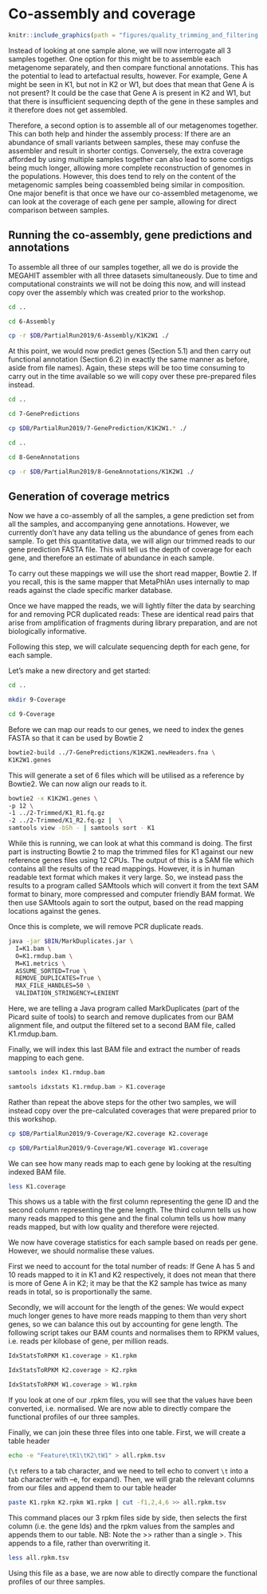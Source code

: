 # Co-assembly and coverage
```r
knitr::include_graphics(path = "figures/quality_trimming_and_filtering.png", auto_pdf = TRUE)
``` 

Instead of looking at one sample alone, we will now interrogate all 3 samples together. One option for this might be to assemble each metagenome separately, and then compare functional annotations. This has the potential to lead to artefactual results, however. For example, Gene A might be seen in K1, but not in K2 or W1, but does that mean that Gene A is not present? It could be the case that Gene A is present in K2 and W1, but that there is insufficient sequencing depth of the gene in these samples and it therefore does not get assembled.

Therefore, a second option is to assemble all of our metagenomes together. This can both help and hinder the assembly process: If there are an abundance of small variants between samples, these may confuse the assembler and result in shorter contigs. Conversely, the extra coverage afforded by using multiple samples together can also lead to some contigs being much longer, allowing more complete reconstruction of genomes in the populations. However, this does tend to rely on the content of the metagenomic samples being coassembled being similar in composition. One major benefit is that once we have our co-assembled metagenome, we can look at the coverage of each gene per sample, allowing for direct comparison between samples.

## Running the co-assembly, gene predictions and annotations

To assemble all three of our samples together, all we do is provide the MEGAHIT assembler with all three datasets simultaneously. Due to time and computational constraints we will not be doing this now, and will instead copy over the assembly which was created prior to the workshop.

```bash
cd ..

cd 6-Assembly

cp -r $DB/PartialRun2019/6-Assembly/K1K2W1 ./
```

At this point, we would now predict genes (Section 5.1) and then carry out functional annotation (Section 6.2) in exactly the same manner as before, aside from file names). Again, these steps will be too time consuming to carry out in the time available so we will copy over these pre-prepared files instead.

```bash
cd ..

cd 7-GenePredictions

cp $DB/PartialRun2019/7-GenePrediction/K1K2W1.* ./

cd ..

cd 8-GeneAnnotations

cp -r $DB/PartialRun2019/8-GeneAnnotations/K1K2W1 ./ 
```

## Generation of coverage metrics

Now we have a co-assembly of all the samples, a gene prediction set from all the samples, and accompanying gene annotations. However, we currently don't have any data telling us the abundance of genes from each sample. To get this quantitative data, we will align our trimmed reads to our gene prediction FASTA file. This will tell us the depth of coverage for each gene, and therefore an estimate of abundance in each sample.

To carry out these mappings we will use the short read mapper, Bowtie 2. If you recall, this is the same mapper that MetaPhlAn uses internally to map reads against the clade specific marker database.

Once we have mapped the reads, we will lightly filter the data by searching for and removing PCR duplicated reads: These are identical read pairs that arise from amplification of fragments during library preparation, and are not biologically informative. 

Following this step, we will calculate sequencing depth for each gene, for each sample.

Let's make a new directory and get started:

```bash
cd ..

mkdir 9-Coverage

cd 9-Coverage
```

Before we can map our reads to our genes, we need to index the genes FASTA so that it can be used by Bowtie 2

```bash
bowtie2-build ../7-GenePredictions/K1K2W1.newHeaders.fna \
K1K2W1.genes
```

This will generate a set of 6 files which will be utilised as a reference by Bowtie2. We can now align our reads to it.

```bash
bowtie2 -x K1K2W1.genes \
-p 12 \
-1 ../2-Trimmed/K1_R1.fq.gz
-2 ../2-Trimmed/K1_R2.fq.gz |  \
samtools view -bSh - | samtools sort - K1
```

While this is running, we can look at what this command is doing. The first part is instructing Bowtie 2 to map the trimmed files for K1 against our new reference genes files using 12 CPUs. The output of this is a SAM file which contains all the results of the read mappings. However, it is in human readable text format which makes it very large. So, we instead pass the results to a program called SAMtools which will convert it from the text SAM format to binary, more compressed and computer friendly BAM format. We then use SAMtools again to sort the output, based on the read mapping locations against the genes.

Once this is complete, we will remove PCR duplicate reads.

```bash
java -jar $BIN/MarkDuplicates.jar \
  I=K1.bam \
  O=K1.rmdup.bam \
  M=K1.metrics \
  ASSUME_SORTED=True \
  REMOVE_DUPLICATES=True \
  MAX_FILE_HANDLES=50 \
  VALIDATION_STRINGENCY=LENIENT
```

Here, we are telling a Java program called MarkDuplicates (part of the Picard suite of tools) to search and remove duplicates from our BAM alignment file, and output the filtered set to a second BAM file, called K1.rmdup.bam.

Finally, we will index this last BAM file and extract the number of reads mapping to each gene.

```bash
samtools index K1.rmdup.bam

samtools idxstats K1.rmdup.bam > K1.coverage
```

Rather than repeat the above steps for the other two samples, we will instead copy over the pre-calculated coverages that were prepared prior to this workshop.

```bash
cp $DB/PartialRun2019/9-Coverage/K2.coverage K2.coverage

cp $DB/PartialRun2019/9-Coverage/W1.coverage W1.coverage
```

We can see how many reads map to each gene by looking at the resulting indexed BAM file.

```bash
less K1.coverage
```

This shows us a table with the first column representing the gene ID and the second column representing the gene length. The third column tells us how many reads mapped to this gene and the final column tells us how many reads mapped, but with low quality and therefore were rejected.

We now have coverage statistics for each sample based on reads per gene. However, we should normalise these values. 

First we need to account for the total number of reads: If Gene A has 5 and 10 reads mapped to it in K1 and K2 respectively, it does not mean that there is more of Gene A in K2; it may be that the K2 sample has twice as many reads in total, so is proportionally the same.

Secondly, we will account for the length of the genes: We would expect much longer genes to have more reads mapping to them than very short genes, so we can balance this out by accounting for gene length. The following script takes our BAM counts and normalises them to RPKM values, i.e. reads per kilobase of gene, per million reads.

```bash
IdxStatsToRPKM K1.coverage > K1.rpkm

IdxStatsToRPKM K2.coverage > K2.rpkm

IdxStatsToRPKM W1.coverage > W1.rpkm
```

If you look at one of our .rpkm files, you will see that the values have been converted, i.e. normalised. We are now able to directly compare the functional profiles of our three samples.

Finally, we can join these three files into one table. First, we will create a table header

```bash
echo -e "Feature\tK1\tK2\tW1" > all.rpkm.tsv
```

(`\t` refers to a tab character, and we need to tell echo to convert `\t` into a tab character with –e, for expand). Then, we will grab the relevant columns from our files and append them to our table header

```bash
paste K1.rpkm K2.rpkm W1.rpkm | cut -f1,2,4,6 >> all.rpkm.tsv
```

This command places our 3 rpkm files side by side, then selects the first column (i.e. the gene Ids) and the rpkm values from the samples and appends them to our table. NB: Note the >> rather than a single >. This appends to a file, rather than overwriting it.

```bash
less all.rpkm.tsv
```

Using this file as a base, we are now able to directly compare the functional profiles of our three samples.
